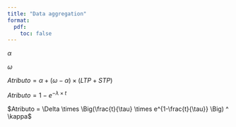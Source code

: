 ```yaml
---
title: "Data aggregation"
format:
  pdf:
    toc: false
---
```



$\alpha$



$\omega$


$Atributo = \alpha + (\omega - \alpha) \times (LTP + STP)$

$Atributo = 1 - e^{- \lambda \times t}$ 

$Atributo = \Delta \times \Big(\frac{t}{\tau} \times e^{1-\frac{t}{\tau}} \Big) ^ \kappa$
